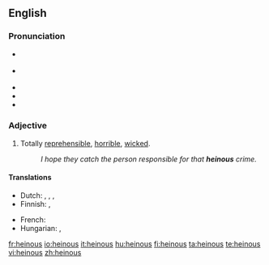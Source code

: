 ==English==

===Pronunciation===
* {{a|RP}} {{IPA|/ˈheɪnəs/|/ˈhiːnəs/}}
* {{a|US}} {{IPA|/ˈheɪnəs/}}
* {{audio|en-uk-heinous.ogg|Audio (UK)}}
* {{audio|en-us-heinous.ogg|Audio (US)}}
* {{rhymes|eɪnəs}}

===Adjective===
{{en-adj|more}}

# Totally [[reprehensible]], [[horrible]], [[wicked]].
#: ''I hope they catch the person responsible for that '''heinous''' crime.''

====Translations====
{{trans-top|horrible}}
*Dutch: {{t+|nl|afschuwelijk}}, {{t+|nl|afgrijselijk}}, {{t-|nl|afschrikwekkend}}, {{t+|nl|verschrikkelijk}}
* Finnish: {{t-|fi|katala}}, {{t+|fi|kauhea}}
{{trans-mid}}
* French: {{t+|fr|atroce}}
* Hungarian: {{t|hu|förtelmes}},  {{t+|hu|szörnyű}}
{{trans-bottom}}

[[fr:heinous]]
[[io:heinous]]
[[it:heinous]]
[[hu:heinous]]
[[fi:heinous]]
[[ta:heinous]]
[[te:heinous]]
[[vi:heinous]]
[[zh:heinous]]